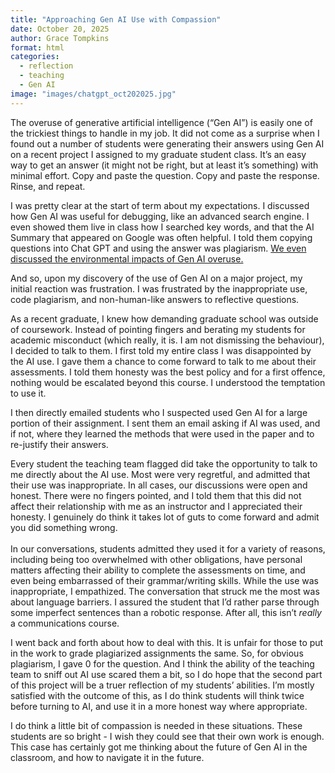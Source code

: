 ```yaml
---
title: "Approaching Gen AI Use with Compassion"
date: October 20, 2025
author: Grace Tompkins
format: html
categories: 
  - reflection
  - teaching
  - Gen AI
image: "images/chatgpt_oct202025.jpg"
---
```


The overuse of generative artificial intelligence ("Gen AI") is easily one of the trickiest things to handle in my job. It did not come as a surprise when I found out a number of students were generating their answers using Gen AI on a recent project I assigned to my graduate student class. It's an easy way to get an answer (it might not be right, but at least it's something) with minimal effort. Copy and paste the question. Copy and paste the response. Rinse, and repeat.

I was pretty clear at the start of term about my expectations. I discussed how Gen AI was useful for debugging, like an advanced search engine. I even showed them live in class how I searched key words, and that the AI Summary that appeared on Google was often helpful. I told them copying questions into Chat GPT and using the answer was plagiarism. [We even discussed the environmental impacts of Gen AI overuse.](https://earth.org/environmental-impact-chatgpt/)

And so, upon my discovery of the use of Gen AI on a major project, my initial reaction was frustration. I was frustrated by the inappropriate use, code plagiarism, and non-human-like answers to reflective questions.

As a recent graduate, I knew how demanding graduate school was outside of coursework. Instead of pointing fingers and berating my students for academic misconduct (which really, it is. I am not dismissing the behaviour), I decided to talk to them. I first told my entire class I was disappointed by the AI use. I gave them a chance to come forward to talk to me about their assessments. I told them honesty was the best policy and for a first offence, nothing would be escalated beyond this course. I understood the temptation to use it.

I then directly emailed students who I suspected used Gen AI for a large portion of their assignment. I sent them an email asking if AI was used, and if not, where they learned the methods that were used in the paper and to re-justify their answers.

Every student the teaching team flagged did take the opportunity to talk to me directly about the AI use. Most were very regretful, and admitted that their use was inappropriate. In all cases, our discussions were open and honest. There were no fingers pointed, and I told them that this did not affect their relationship with me as an instructor and I appreciated their honesty. I genuinely do think it takes lot of guts to come forward and admit you did something wrong.\
\
In our conversations, students admitted they used it for a variety of reasons, including being too overwhelmed with other obligations, have personal matters affecting their ability to complete the assessments on time, and even being embarrassed of their grammar/writing skills. While the use was inappropriate, I empathized. The conversation that struck me the most was about language barriers. I assured the student that I'd rather parse through some imperfect sentences than a robotic response. After all, this isn't *really* a communications course.

I went back and forth about how to deal with this. It is unfair for those to put in the work to grade plagiarized assignments the same. So, for obvious plagiarism, I gave 0 for the question. And I think the ability of the teaching team to sniff out AI use scared them a bit, so I do hope that the second part of this project will be a truer reflection of my students' abilities. I'm mostly satisfied with the outcome of this, as I do think students will think twice before turning to AI, and use it in a more honest way where appropriate.

I do think a little bit of compassion is needed in these situations. These students are so bright - I wish they could see that their own work is enough. This case has certainly got me thinking about the future of Gen AI in the classroom, and how to navigate it in the future. \
